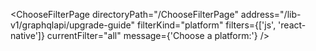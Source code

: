 

<ChooseFilterPage
  directoryPath="/ChooseFilterPage"
  address="/lib-v1/graphqlapi/upgrade-guide"
  filterKind="platform"
  filters={['js', 'react-native']}
  currentFilter="all"
  message={'Choose a platform:'}
/>
